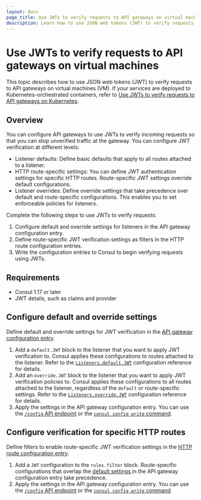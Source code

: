 ```yaml
---
layout: docs
page_title: Use JWTs to verify requests to API gateways on virtual machines
description: Learn how to use JSON web tokens (JWT) to verify requests from external clients to listeners on an API gateway.
---
```


# Use JWTs to verify requests to API gateways on virtual machines

This topic describes how to use JSON web tokens (JWT) to verify requests to API gateways on virtual machines (VM). If your services are deployed to Kubernetes-orchestrated containers, refer to [Use JWTs to verify requests to API gateways on Kubernetes]().

## Overview
 
You can configure API gateways to use JWTs to verify incoming requests so that you can stop unverified traffic at the gateway. You can configure JWT verification at different levels:

- Listener defaults: Define basic defaults that apply to all routes attached to a listener.
- HTTP route-specific settings: You can define JWT authentication settings for specific HTTP routes. Route-specific JWT settings override default configurations. 
- Listener overrides: Define override settings that take precedence over default and route-specific configurations. This enables you to set enforceable policies for listeners.

Complete the following steps to use JWTs to verify requests:

1. Configure default and override settings for listeners in the API gateway configuration entry. 
1. Define route-specific JWT verification settings as filters in the HTTP route configuration entries. 
1. Write the configuration entries to Consul to begin verifying requests using JWTs.

## Requirements

- Consul 1.17 or later
- JWT details, such as claims and provider

## Configure default and override settings

Define default and override settings for JWT verification in the [API gateway configuration entry](/consul/docs/connect/gateways/api-gateway/configuration/api-gateway). 

1. Add a `default.JWT` block to the listener that you want to apply JWT verification to. Consul applies these configurations to routes attached to the listener. Refer to the [`Listeners.default.JWT`](/consul/docs/connect/config-entries/api-gateway#listeners-default-jwt) configuration reference for details. 
1. Add an `override.JWT` block to the listener that you want to apply JWT verification policies to. Consul applies these configurations to all routes attached to the listener, regardless of the `default` or route-specific settings. Refer to the [`Listeners.override.JWT`](/consul/docs/connect/config-entries/api-gateway#listeners-override-jwt) configuration reference for details. 
1. Apply the settings in the API gateway configuration entry. You can use the [`/config` API endpoint](/consul/api-docs/config#apply-configuration) or the [`consul config write` command](/consul/commands/config/write). 

## Configure verification for specific HTTP routes

Define filters to enable route-specific JWT verification settings in the [HTTP route configuration entry](/consul/docs/connect/config-entries/http-route). 

1. Add a `JWT` configuration to the `rules.filter` block. Route-specific configurations that overlap the [default settings ](/consul/docs/connect/config-entries/api-gateway#listeners-default-jwt) in the API gateway configuration entry take precedence. 
1. Apply the settings in the API gateway configuration entry. You can use the [`/config` API endpoint](/consul/api-docs/config#apply-configuration) or the [`consul config write` command](/consul/commands/config/write). 
